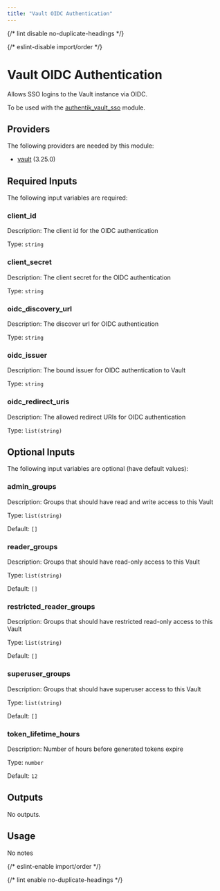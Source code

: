 ```yaml
---
title: "Vault OIDC Authentication"
---
```



{/* lint disable no-duplicate-headings */}

{/* eslint-disable import/order */}

<ModuleHeader
  name="vault_auth_oidc"
  sourceHref="https://github.com/Panfactum/stack/tree/__PANFACTUM_VERSION_EDGE__/packages/infrastructure/vault_auth_oidc"
  status="stable"
  type="direct"
/>

# Vault OIDC Authentication

Allows SSO logins to the Vault instance via OIDC.

To be used with the [authentik_vault_sso](/docs/edge/reference/infrastructure-modules/authentik/authentik_vault_sso) module.

## Providers

The following providers are needed by this module:

- [vault](https://registry.terraform.io/providers/hashicorp/vault/3.25.0/docs) (3.25.0)

## Required Inputs

The following input variables are required:

### client_id

Description: The client id for the OIDC authentication

Type: `string`

### client_secret

Description: The client secret for the OIDC authentication

Type: `string`

### oidc_discovery_url

Description: The discover url for OIDC authentication

Type: `string`

### oidc_issuer

Description: The bound issuer for OIDC authentication to Vault

Type: `string`

### oidc_redirect_uris

Description: The allowed redirect URIs for OIDC authentication

Type: `list(string)`

## Optional Inputs

The following input variables are optional (have default values):

### admin_groups

Description: Groups that should have read and write access to this Vault

Type: `list(string)`

Default: `[]`

### reader_groups

Description: Groups that should have read-only access to this Vault

Type: `list(string)`

Default: `[]`

### restricted_reader_groups

Description: Groups that should have restricted read-only access to this Vault

Type: `list(string)`

Default: `[]`

### superuser_groups

Description: Groups that should have superuser access to this Vault

Type: `list(string)`

Default: `[]`

### token_lifetime_hours

Description: Number of hours before generated tokens expire

Type: `number`

Default: `12`

## Outputs

No outputs.

## Usage

No notes

{/* eslint-enable import/order */}

{/* lint enable no-duplicate-headings */}
